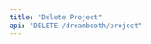 ```yaml
---
title: "Delete Project"
api: "DELETE /dreambooth/project"
---
```


<ParamField header="Authorization" type="string" required hidden />
<ParamField header="x-api-key" type="string" required hidden />

### Description

Deletes the intalization images for a dreambooth project

### Body Data

<ParamField body="project-id" type="string" required>
  Project id of the project
</ParamField>

<RequestExample>
```bash cURL
curl -X 'DELETE' \
  'https://api.mirageml.com/dreambooth/project' \
  -H 'accept: application/json' \
  -H 'Authorization: <AUTHORIZATION>' \
  -H 'x-api-key: <API_KEY>'
```
</RequestExample>

<ResponseExample>
```json
{
  "statusCode": 200,
  "body": {
    "message": "Deleted project init image",
    "files": []
  }
}
```
</ResponseExample>
